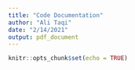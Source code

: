 ```yaml
---
title: "Code Documentation"
author: "Ali Taqi"
date: "2/14/2021"
output: pdf_document
---
```


```r
knitr::opts_chunk$set(echo = TRUE)
```


